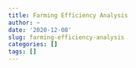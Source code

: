 ```yaml
---
title: Farming Efficiency Analysis
author: ~
date: '2020-12-08'
slug: farming-efficiency-analysis
categories: []
tags: []
---
```

